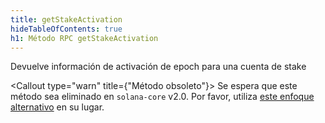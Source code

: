 ```yaml
---
title: getStakeActivation
hideTableOfContents: true
h1: Método RPC getStakeActivation
---
```


Devuelve información de activación de epoch para una cuenta de stake

<Callout type="warn" title={"Método obsoleto"}>
  Se espera que este método sea eliminado en `solana-core` v2.0. Por favor,
  utiliza [este enfoque
  alternativo](https://github.com/solana-developers/solana-rpc-get-stake-activation)
  en su lugar.
</Callout>
